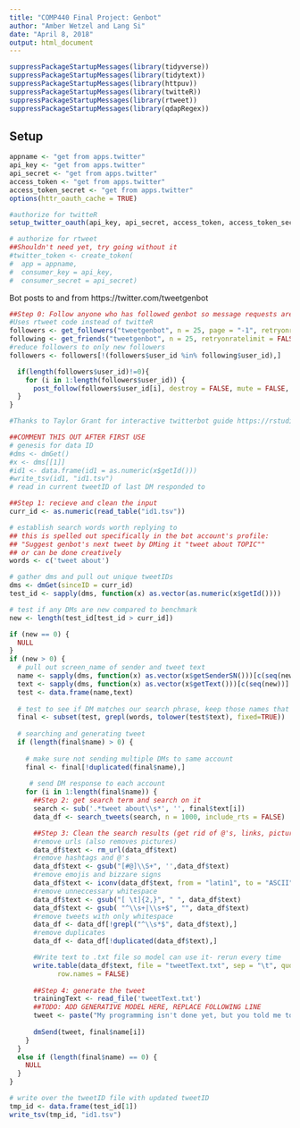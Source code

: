 ---
title: "COMP440 Final Project: Genbot"
author: "Amber Wetzel and Lang Si"
date: "April 8, 2018"
output: html_document
---

```{r setup, include=FALSE}
suppressPackageStartupMessages(library(tidyverse))
suppressPackageStartupMessages(library(tidytext))
suppressPackageStartupMessages(library(httpuv))
suppressPackageStartupMessages(library(twitteR))
suppressPackageStartupMessages(library(rtweet))
suppressPackageStartupMessages(library(qdapRegex))
```

## Setup

```{r}

appname <- "get from apps.twitter"
api_key <- "get from apps.twitter"
api_secret <- "get from apps.twitter"
access_token <- "get from apps.twitter"
access_token_secret <- "get from apps.twitter"
options(httr_oauth_cache = TRUE)

#authorize for twitteR
setup_twitter_oauth(api_key, api_secret, access_token, access_token_secret)

# authorize for rtweet
##Shouldn't need yet, try going without it
#twitter_token <- create_token(
#  app = appname,
#  consumer_key = api_key,
#  consumer_secret = api_secret)

```

Bot posts to and from https://twitter.com/tweetgenbot

```{r}
##Step 0: Follow anyone who has followed genbot so message requests are accepted
#Uses rtweet code instead of twitteR
followers <- get_followers("tweetgenbot", n = 25, page = "-1", retryonratelimit = FALSE, parse = TRUE, verbose = FALSE, token = NULL)
following <- get_friends("tweetgenbot", n = 25, retryonratelimit = FALSE, page = "-1", parse = TRUE, verbose = FALSE, token = NULL)
#reduce followers to only new followers
followers <- followers[!(followers$user_id %in% following$user_id),]

  if(length(followers$user_id)!=0){
    for (i in 1:length(followers$user_id)) {
      post_follow(followers$user_id[i], destroy = FALSE, mute = FALSE, notify = FALSE, retweets = TRUE, token = NULL)
  }
}

```

```{r}
#Thanks to Taylor Grant for interactive twitterbot guide https://rstudio-pubs-static.s3.amazonaws.com/132986_5fbf5123bfcb452998d7ff1d726410c1.html

##COMMENT THIS OUT AFTER FIRST USE
# genesis for data ID
#dms <- dmGet()
#x <- dms[[1]]
#id1 <- data.frame(id1 = as.numeric(x$getId()))
#write_tsv(id1, "id1.tsv")
# read in current tweetID of last DM responded to

##Step 1: recieve and clean the input
curr_id <- as.numeric(read_table("id1.tsv"))

# establish search words worth replying to
## this is spelled out specifically in the bot account's profile:
## "Suggest genbot's next tweet by DMing it "tweet about TOPIC""
## or can be done creatively
words <- c('tweet about')

# gather dms and pull out unique tweetIDs
dms <- dmGet(sinceID = curr_id)
test_id <- sapply(dms, function(x) as.vector(as.numeric(x$getId())))

# test if any DMs are new compared to benchmark
new <- length(test_id[test_id > curr_id])

if (new == 0) {
  NULL
}
if (new > 0) {
  # pull out screen_name of sender and tweet text
  name <- sapply(dms, function(x) as.vector(x$getSenderSN()))[c(seq(new))]
  text <- sapply(dms, function(x) as.vector(x$getText()))[c(seq(new))]
  test <- data.frame(name,text)
  
  # test to see if DM matches our search phrase, keep those names that do
  final <- subset(test, grepl(words, tolower(test$text), fixed=TRUE))
  
  # searching and generating tweet
  if (length(final$name) > 0) {
    
    # make sure not sending multiple DMs to same account
    final <- final[!duplicated(final$name),]
   
     # send DM response to each account
    for (i in 1:length(final$name)) {
      ##Step 2: get search term and search on it
      search <- sub('.*tweet about\\s*', '', final$text[i])
      data_df <- search_tweets(search, n = 1000, include_rts = FALSE)

      ##Step 3: Clean the search results (get rid of @'s, links, pictures)
      #remove urls (also removes pictures)
      data_df$text <- rm_url(data_df$text)
      #remove hashtags and @'s
      data_df$text <- gsub("[#@]\\S+", '',data_df$text)
      #remove emojis and bizzare signs
      data_df$text <- iconv(data_df$text, from = "latin1", to = "ASCII", sub="")
      #remove unneccessary whitespace
      data_df$text <- gsub("[ \t]{2,}", " ", data_df$text)
      data_df$text <- gsub( "^\\s+|\\s+$", "", data_df$text)
      #remove tweets with only whitespace
      data_df <- data_df[!grepl("^\\s*$", data_df$text),]
      #remove duplicates
      data_df <- data_df[!duplicated(data_df$text),]

      #Write text to .txt file so model can use it- rerun every time
      write.table(data_df$text, file = "tweetText.txt", sep = "\t", quote = FALSE,
            row.names = FALSE)
    
      ##Step 4: generate the tweet
      trainingText <- read_file('tweetText.txt')
      ##TODO: ADD GENERATIVE MODEL HERE, REPLACE FOLLOWING LINE
      tweet <- paste("My programming isn't done yet, but you told me to tweet about", search, sep=" ")
      
      dmSend(tweet, final$name[i])
    }
  }
  else if (length(final$name) == 0) {
    NULL
  }
}

# write over the tweetID file with updated tweetID 
tmp_id <- data.frame(test_id[1])
write_tsv(tmp_id, "id1.tsv")

```

